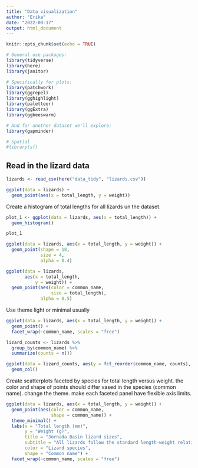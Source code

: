 ```yaml
---
title: "Data visualization"
author: "Erika"
date: "2022-08-17"
output: html_document
---
```


```r
knitr::opts_chunk$set(echo = TRUE)

# General use packages:
library(tidyverse)
library(here)
library(janitor)

# Specifically for plots:
library(patchwork)
library(ggrepel)
library(gghighlight)
library(paletteer)
library(ggExtra)
library(ggbeeswarm)

# And for another dataset we'll explore:
library(gapminder)

# Spatial
#library(sf)
```

## Read in the lizard data

```r
lizards <- read_csv(here("data_tidy", "lizards.csv"))
```

```r
ggplot(data = lizards) + 
  geom_point(aes(x = total_length, y = weight))
```

Create a histogram of total lengths for all lizards un the dataset.
```r
plot_1 <- ggplot(data = lizards, aes(x = total_length)) +
  geom_histogram()

plot_1
```

```r
ggplot(data = lizards, aes(x = total_length, y = weight)) +
  geom_point(shape = 18,
             size = 4,
             alpha = 0.4)
```

```r
ggplot(data = lizards, 
       aes(x = total_length, 
           y = weight)) +
  geom_point(aes(color = common_name, 
                 size = total_length),
             alpha = 0.5)
```

Use theme light or minimal usually

```r
ggplot(data = lizards, aes(x = total_length, y = weight)) +
  geom_point() +
  facet_wrap(~common_name, scales = "free")
```

```r
lizard_counts <- lizards %>%
  group_by(common_name) %>%
  summarize(counts = n())
```

```r
ggplot(data = lizard_counts, aes(y = fct_reorder(common_name, counts), x = counts)) +
  geom_col()
```

Create scatterplots faceted by species for total length versus weight. the color and shape of points should differ vased in the species (common name). change the theme. make each faceted panel have flexible axis limits.
```r
ggplot(data = lizards, aes(x = total_length, y = weight)) +
  geom_point(aes(color = common_name, 
                 shape = common_name)) +
  theme_minimal() +
  labs(x = "Total length (mm)",
       y = "Weight (g)",
       title = "Jornada Basin lizard sizes",
       subtitle = "All lizards follow the standard length-weight relationship, with Western Whiptails being largest",
       color = "Lizard species",
       shape = "Common name") +
  facet_wrap(~common_name, scales = "free")
```

